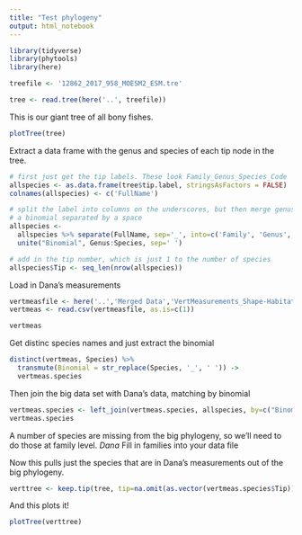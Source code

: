 ```yaml
---
title: "Test phylogeny"
output: html_notebook
---
```


```r
library(tidyverse)
library(phytools)
library(here)
```

```r
treefile <- '12862_2017_958_MOESM2_ESM.tre'
```

```r
tree <- read.tree(here('..', treefile))
```

This is our giant tree of all bony fishes.
```r
plotTree(tree)
```

Extract a data frame with the genus and species of each tip node in the tree.
```r
# first just get the tip labels. These look Family_Genus_Species_Code
allspecies <- as.data.frame(tree$tip.label, stringsAsFactors = FALSE) 
colnames(allspecies) <- c('FullName')

# split the label into columns on the underscores, but then merge genus and species again into
# a binomial separated by a space
allspecies <- 
  allspecies %>% separate(FullName, sep='_', into=c('Family', 'Genus', 'Species'), extra='drop') %>%
  unite("Binomial", Genus:Species, sep=' ')

# add in the tip number, which is just 1 to the number of species
allspecies$Tip <- seq_len(nrow(allspecies))
```

Load in Dana's measurements
```r
vertmeasfile <- here('..','Merged Data','VertMeasurements_Shape-Habitat.csv')
vertmeas <- read.csv(vertmeasfile, as.is=c(1))
```

```r
vertmeas
```

Get distinc species names and just extract the binomial
```r
distinct(vertmeas, Species) %>%
  transmute(Binomial = str_replace(Species, '_', ' ')) ->
  vertmeas.species
```

Then join the big data set with Dana's data, matching by binomial
```r
vertmeas.species <- left_join(vertmeas.species, allspecies, by=c("Binomial"))
vertmeas.species
```

A number of species are missing from the big phylogeny, so we'll need to do those at family level.
*Dana* Fill in families into your data file

Now this pulls just the species that are in Dana's measurements out of the big phylogeny.
```r
verttree <- keep.tip(tree, tip=na.omit(as.vector(vertmeas.species$Tip)))
```

And this plots it!
```r
plotTree(verttree)
```

